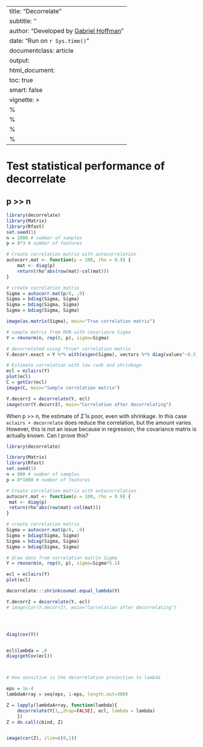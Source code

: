 
---
title: "Decorrelate"
subtitle: ''
author: "Developed by [Gabriel Hoffman](http://gabrielhoffman.github.io/)"
date: "Run on `r Sys.time()`"
documentclass: article
output: 
  html_document:
  toc: true
  smart: false
vignette: >
  %\VignetteIndexEntry{Decorrelate}
  %\VignetteEngine{knitr::rmarkdown}
  %\VignetteEncoding{UTF-8}
  %\usepackage[utf8]{inputenc}
---


<!--- 

rmarkdown::render("decorrelate.Rmd");

--->


# Test statistical performance of decorrelate 
## p >> n
```r
library(decorrelate)
library(Matrix)
library(Rfast)
set.seed(1)
n = 2000 # number of samples
p = 8*3 # number of features

# Create correlation matrix with autocorrelation
autocorr.mat <- function(p = 100, rho = 0.9) {
    mat <- diag(p)
    return(rho^abs(row(mat)-col(mat)))
}

# create correlation matrix
Sigma = autocorr.mat(p/8, .9)
Sigma = bdiag(Sigma, Sigma)
Sigma = bdiag(Sigma, Sigma)
Sigma = bdiag(Sigma, Sigma)

image(as.matrix(Sigma), main="True correlation matrix")

# sample matrix from MVN with covariance Sigma
Y = rmvnorm(n, rep(0, p), sigma=Sigma)

# decorrelated using *true* correlation matrix
Y.decorr.exact = Y %*% with(eigen(Sigma), vectors %*% diag(values^-0.5) %*% t(vectors))

# Estimate correlation with low rank and shrinkage
ecl = eclairs(Y)
plot(ecl)
C = getCor(ecl)
image(C, main="Sample correlation matrix")

Y.decorr2 = decorrelate(Y, ecl)
image(cor(Y.decorr2), main="Correlation after decorrelating")
```  

When p >> n, the estimate of $\hat\Sigma$ is poor, even with shrinkage.  In this case `eclairs + decorrelate` does reduce the correlation, but the amount varies.  However, this is not an issue because in regression, the covariance matrix is actually known.  Can I prove this?


```r
library(decorrelate)

library(Matrix)
library(Rfast)
set.seed(1)
n = 800 # number of samples
p = 8*1000 # number of features

# Create correlation matrix with autocorrelation
autocorr.mat <- function(p = 100, rho = 0.9) {
 mat <- diag(p)
 return(rho^abs(row(mat)-col(mat)))
}

# create correlation matrix
Sigma = autocorr.mat(p/8, .9)
Sigma = bdiag(Sigma, Sigma)
Sigma = bdiag(Sigma, Sigma)
Sigma = bdiag(Sigma, Sigma)

# draw data from correlation matrix Sigma
Y = rmvnorm(n, rep(0, p), sigma=Sigma*5.1)

ecl = eclairs(Y)
plot(ecl)

decorrelate:::shrinkcovmat.equal_lambda(Y)

Y.decorr2 = decorrelate(Y, ecl)
# image(cor(Y.decorr2), main="Correlation after decorrelating")




diag(cov(Y))


ecl$lambda = .8
diag(getCov(ecl))



# How sensitive is the decorrelation projection to lambda

eps = 1e-4
lambdaArray = seq(eps, 1-eps, length.out=300)

Z = lapply(lambdaArray, function(lambda){
	decorrelate(Y[1,,drop=FALSE], ecl, lambda = lambda)
	})
Z = do.call(cbind, Z)


image(cor(Z), zlim=c(0,1))
```














